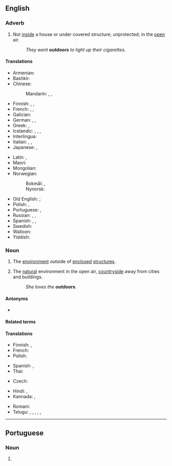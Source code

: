 ==English==

===Adverb===
{{en-adv|-}}

# Not [[inside]] a house or under covered structure; unprotected; in the [[open]] air.
#: ''They went '''outdoors''' to light up their cigarettes.''

====Translations====
{{trans-top|in the open air}}
* Armenian: {{t+|hy|դուրս}}
* Bashkir: {{t|ba|тышта|sc=Cyrl}}
* Chinese:
*: Mandarin: {{t+|cmn|戶外|sc=Hani}}, {{t+|cmn|户外|tr=hùwài|sc=Hani}}, {{t+|cmn|室外|tr=shìwài|sc=Hani}}
* Finnish: {{t+|fi|ulos}}, {{t+|fi|ulkona}}, {{t+|fi|ulkoilma|alt=ulkoilmassa}}
* French: {{t+|fr|à l'extérieur}}, {{t+|fr|dehors}}, {{t+|fr|en plein air}}
* Galician: {{t|gl|ao ar libre|m}}
* German: {{t|de|im Freien}}, {{t+|de|draußen}}, {{t|de|an der frischen Luft}}
* Greek: {{t|el|εξωτερικός χώρος}}, {{t+|el|έξω}}
* Icelandic: {{t+|is|úti}}, {{t|is|utandyra}}, {{t|is|utanhúss}}, {{t|is|undir berum himni}}
* Interlingua: {{t|ia|al aere libere}}
* Italian: {{t+|it|all'aperto}}, {{t|it|all'aria aperta}}, {{t+|it|fuori}}
* Japanese: {{t|ja|室外|tr=しつがいで, shitsugai de|alt=室外で|sc=Jpan}}, {{t+|ja|屋外|tr=おくがいで, okugai de|alt=屋外で|sc=Jpan}}
{{trans-mid}}
* Latin: {{t+|la|forīs}}, {{t|la|forās}}
* Maori: {{t|mi|o waho}}
* Mongolian: {{t-needed|mn}}
* Norwegian:
*: Bokmål: {{t+|nb|utendørs}}, {{t|nb|utadørs}}
*: Nynorsk: {{t|nn|utandørs}}
* Old English: {{t|ang|ūte}} {{qualifier|stative}}; {{t|ang|ūt}} {{qualifier|allative}}
* Polish: {{t+|pl|na zewnątrz}}, {{t+|pl|na dworze}}
* Portuguese: {{t+|pt|ao ar livre}}, {{t+|pt|a céu aberto}}
* Russian: {{l|ru|[[на]] [[открытом]] [[воздухе]]|tr=na otkrýtom vózduxe}}, {{l|ru|[[на]] [[улице]]|tr=na úlice}}, {{t+|ru|снару́жи}}
* Spanish: {{t|es|al [[aire libre]]}}, {{t|es|a la [[intemperie]]}}, {{t|es|al fresco}}
* Swedish: {{t+|sv|utomhus}}
* Walloon: {{t+|wa|a l' ouxh}}
* Yiddish: {{t|yi|דרויסן|tr=droysn}}
{{trans-bottom}}

===Noun===
{{en-noun|-}}

# {{lb|en|often preceded by "the"}} The [[environment]] outside of [[enclosed]] [[structure]]s.
# {{lb|en|often preceded by "the"}} The [[natural]] environment in the open air, [[countryside]] away from cities and buildings.
#: ''She loves the '''outdoors'''.''

====Antonyms====
* {{l|en|indoors}}

====Related terms====
{{col4|en
|outdoor
|outdoorsman
|outdoorsy
|al fresco
}}

====Translations====
{{trans-top|environment outside of enclosed structures}}
* Finnish: {{t+|fi|luonto}}, {{t|fi|ulkoilmaelämä}}
* French: {{t+|fr|dehors|m}}
* Polish: {{t+|pl|dwór|m-in}}
{{trans-mid}}
* Spanish: {{t|es|aire libre|m}}, {{t+|es|intemperie|f}}
* Thai: {{t+|th|ข้างนอก}}
{{trans-bottom}}

{{trans-top|countryside away from cities}}
* Czech: {{t+|cs|příroda}}
{{trans-mid}}
{{trans-bottom}}

{{checktrans-top}}
* Hindi: {{t+check|hi|बहर|tr=bahar}}, {{t-check|hi|सड़क पर|tr=saṛaka para}}
* Kannada: {{t-check|kn|ಹೊರಾಂಗಣದಲ್ಲಿ}}, {{t+check|kn|ಹೊರಗೆ}}
{{trans-mid}}
* Romani: {{t-check|rom|avri}}
* Telugu: {{t-check|te|ఔట్}}, {{t-check|te|అవుట్}}, {{t+check|te|బయట}}, {{t-check|te|వెలుపలి}}, {{t-check|te|ఇంటి పట్టు లేకుండా}}, {{t-check|te|బహిర్భాగం}}
{{trans-bottom}}

----

==Portuguese==

===Noun===
{{head|pt|noun form|g=m}}

# {{plural of|pt|outdoor}}